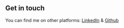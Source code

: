 ## Get in touch

You can find me on other platforms: [LinkedIn](https://www.linkedin.com/in/hamza-jabri-aa3474127/) & [Github](https://github.com/jhamza21)